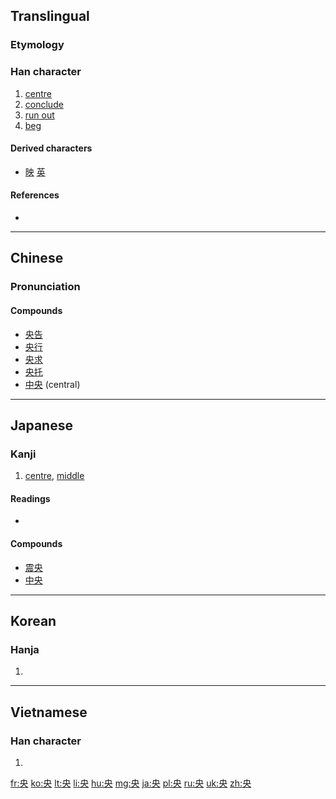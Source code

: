 ==Translingual==
===Etymology===
{{Han etyl}}

===Han character===
{{Han char|rn=37|rad=大|as=02|sn=5|four=5003<sub>0</sub>|canj=中月大 (LBK)}}

# [[centre]]
# [[conclude]]
# [[run out]]
# [[beg]]

====Derived characters====
* [[映]] [[英]]

====References====
* {{Han ref|kx=0249.050|dkj=05840|dj=0508.030|hdz=10524.060|uh=592E|ud=22830|bh=A5A1|bd=42401}}

----

==Chinese==
{{zh-hanzi-box|[[央]]}}

===Pronunciation===
{{zh-pron
|m=yāng,bèn
|c=joeng1
|mc=y
|oc=y
|ma=
|cat=n,a,v
}}

====Compounds====
* [[央告]]
* [[央行]]
* [[央求]]
* [[央托]]
* [[中央]] (central)

----

==Japanese==

===Kanji===
{{ja-kanji|grade=3|rs=大02}}

# [[centre]], [[middle]]

====Readings====
* {{ja-readings|goon=[[おう]] (ō), [[よう]] (yō)|kanon=[[よう]] (yō), [[えい]] (ei)|kun=[[なかば]] (nakaba)}}

====Compounds====
* [[震央]]
* [[中央]]

----

==Korean==

===Hanja===
{{ko-hanja|hangeul=앙|rv=ang|mr=ang}}

# {{defn|lang=ko|sort=大02}}

----

==Vietnamese==

===Han character===
{{vi-hantu|ương, [[trân]]|rs=大02}}

# {{defn|lang=vi|sort=大02}}

[[fr:央]]
[[ko:央]]
[[lt:央]]
[[li:央]]
[[hu:央]]
[[mg:央]]
[[ja:央]]
[[pl:央]]
[[ru:央]]
[[uk:央]]
[[zh:央]]